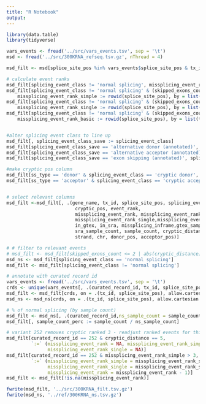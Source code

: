 ```yaml
---
title: "R Notebook"
output: 
---
```


```r
library(data.table)
library(tidyverse)
```


```r
vars_events <- fread('../src/vars_events.tsv', sep = '\t')
msd <- fread('../src/300KRNA_refseq.tsv.gz', nThread = 4)

msd_filt <- msd[splice_site_pos %in% vars_events$splice_site_pos & tx_id %in% vars_events$tx_id]
```


```r
# calculate event ranks
msd_filt[splicing_event_class != 'normal splicing', missplicing_event_rank := rowid(splice_site_pos), by = list(tx_id)]
msd_filt[splicing_event_class != 'normal splicing' & (skipped_exons_count <= 2 |abs(cryptic_distance) <= 600),
    missplicing_event_rank_simple := rowid(splice_site_pos), by = list(tx_id)]
msd_filt[splicing_event_class != 'normal splicing' & (skipped_exons_count <= 1 |abs(cryptic_distance) <= 600), 
    missplicing_event_rank_single := rowid(splice_site_pos), by = list(tx_id)]
msd_filt[splicing_event_class != 'normal splicing' & (skipped_exons_count <= 1 |abs(cryptic_distance) <= 250), 
    missplicing_event_rank_basic := rowid(splice_site_pos), by = list(tx_id)]


#alter splicing event class to line up
msd_filt[, splicing_event_class_save := splicing_event_class]
msd_filt[splicing_event_class_save == 'alternative donor (annotated)', splicing_event_class := 'cryptic donor']
msd_filt[splicing_event_class_save == 'alternative acceptor (annotated)', splicing_event_class := 'cryptic acceptor']
msd_filt[splicing_event_class_save == 'exon skipping (annotated)', splicing_event_class := 'exon skipping']

#make cryptic pos column
msd_filt[ss_type == 'donor' & splicing_event_class == 'cryptic donor', cryptic_pos := donor_pos]
msd_filt[ss_type == 'acceptor' & splicing_event_class == 'cryptic acceptor', cryptic_pos := acceptor_pos]


# select relevant columns
msd_filt <-msd_filt[, .(gene_name, tx_id, splice_site_pos, splicing_event_class, skipped_exons_id,
                         cryptic_pos, event_rank, 
                         missplicing_event_rank, missplicing_event_rank_simple,
                         missplicing_event_rank_single,missplicing_event_rank_basic,
                         in_gtex, in_sra, missplicing_inframe,gtex_sample_count,
                         sra_sample_count, sample_count, cryptic_distance,skipped_exons_count,
                         strand, chr, donor_pos, acceptor_pos)]

# # filter to relevant events
# msd_filt <- msd_filt[skipped_exons_count <= 2 | abs(cryptic_distance) <= 600]
msd_ns <- msd_filt[splicing_event_class == 'normal splicing']
msd_filt <- msd_filt[splicing_event_class != 'normal splicing']

# annotate with curated record id
vars_events <- fread('../src/vars_events.tsv', sep = '\t')
crds <- unique(vars_events[, .(curated_record_id, tx_id, splice_site_pos)])
msd_filt <- msd_filt[crds, on = .(tx_id, splice_site_pos), allow.cartesian = TRUE]
msd_ns <- msd_ns[crds, on = .(tx_id, splice_site_pos), allow.cartesian = TRUE]
```


```r
# % of normal splicing (by sample count)
msd_filt <- msd_ns[, .(curated_record_id,ns_sample_count = sample_count)][msd_filt, on = .(curated_record_id)]
msd_filt[, sample_count_perc := sample_count / ns_sample_count]
```

```r
# variant 252 removes cryptic ranked 3 - readjust ranked events for this splice site
msd_filt[curated_record_id == 252 & cryptic_distance == 5, 
         `:=` (missplicing_event_rank = NA, missplicing_event_rank_simple = NA, 
               missplicing_event_rank_single = NA)]
msd_filt[curated_record_id == 252 & missplicing_event_rank_simple > 3, 
         `:=` (missplicing_event_rank_simple = missplicing_event_rank_simple - 1,
               missplicing_event_rank_single = missplicing_event_rank_single - 1,
               missplicing_event_rank = missplicing_event_rank - 1)]
msd_filt <- msd_filt[!is.na(missplicing_event_rank)]

fwrite(msd_filt, '../src/300KRNA_filt.tsv.gz')
fwrite(msd_ns, '../ref/300KRNA_ns.tsv.gz')

```

